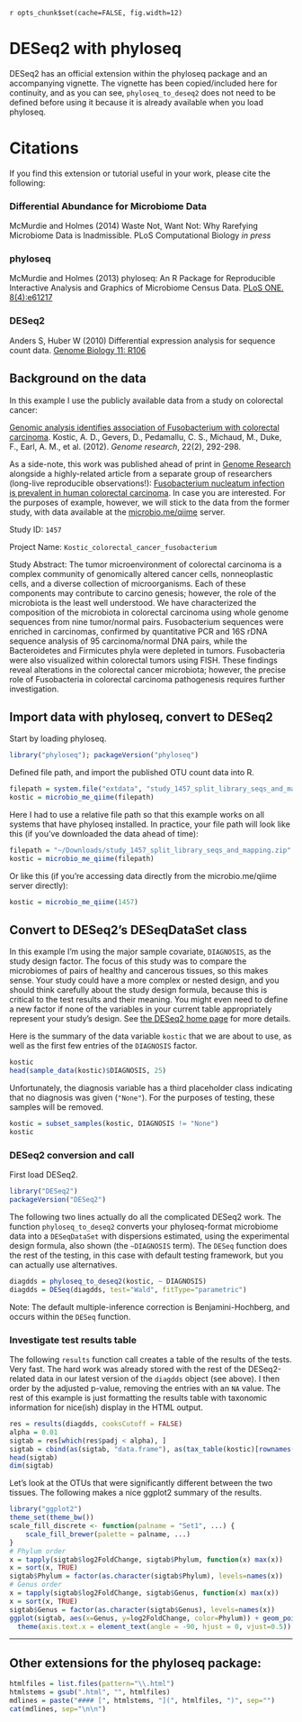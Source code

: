 `r opts_chunk$set(cache=FALSE, fig.width=12)`
<link href="http://joey711.github.com/phyloseq/markdown.css" rel="stylesheet"></link>


# DESeq2 with phyloseq

DESeq2 has an official extension within the phyloseq package and an accompanying vignette. The vignette has been copied/included here for continuity, and as you can see, `phyloseq_to_deseq2` does not need to be defined before using it because it is already available when you load phyloseq.

# Citations

If you find this extension or tutorial useful in your work, please cite the following:

### Differential Abundance for Microbiome Data
McMurdie and Holmes (2014) Waste Not, Want Not: Why Rarefying Microbiome Data is Inadmissible.
PLoS Computational Biology *in press*

### phyloseq
McMurdie and Holmes (2013) phyloseq: An R Package for Reproducible Interactive Analysis and Graphics of Microbiome Census Data.
[PLoS ONE. 8(4):e61217](http://dx.plos.org/10.1371/journal.pone.0061217)

### DESeq2
Anders S, Huber W (2010) Differential expression analysis for sequence count data.
[Genome Biology 11: R106](http://www.biomedcentral.com/content/pdf/gb-2010-11-10-r106.pdf)



## Background on the data

In this example I use the publicly available data from a study on colorectal cancer:

[Genomic analysis identifies association of Fusobacterium with colorectal carcinoma](http://genome.cshlp.org/content/22/2/292.long).
Kostic, A. D., Gevers, D., Pedamallu, C. S., Michaud, M., Duke, F., Earl, A. M., et al. (2012). *Genome research*, 22(2), 292-298. 

As a side-note, this work was published ahead of print in [Genome Research](http://genome.cshlp.org/) alongside a highly-related article from a separate group of researchers (long-live reproducible observations!): [Fusobacterium nucleatum infection is prevalent in human colorectal carcinoma](http://genome.cshlp.org/content/22/2/299.long). In case you are interested. For the purposes of example, however, we will stick to the data from the former study, with data available at the [microbio.me/qiime](http://www.microbio.me/qiime/) server.

Study ID:  `1457`

Project Name:  `Kostic_colorectal_cancer_fusobacterium`

Study Abstract:	The tumor microenvironment of colorectal carcinoma is a complex community of genomically altered cancer cells, nonneoplastic cells, and a diverse collection of microorganisms. Each of these components may contribute to carcino genesis; however, the role of the microbiota is the least well understood. We have characterized the composition of the microbiota in colorectal carcinoma using whole genome sequences from nine tumor/normal pairs. Fusobacterium sequences were enriched in carcinomas, confirmed by quantitative PCR and 16S rDNA sequence analysis of 95 carcinoma/normal DNA pairs, while the Bacteroidetes and Firmicutes phyla were depleted in tumors. Fusobacteria were also visualized within colorectal tumors using FISH. These findings reveal alterations in the colorectal cancer microbiota; however, the precise role of Fusobacteria in colorectal carcinoma pathogenesis requires further investigation.

## Import data with phyloseq, convert to DESeq2

Start by loading phyloseq.

```r
library("phyloseq"); packageVersion("phyloseq")
```

Defined file path, and import the published OTU count data into R.

```r
filepath = system.file("extdata", "study_1457_split_library_seqs_and_mapping.zip", package="phyloseq")
kostic = microbio_me_qiime(filepath)
```

Here I had to use a relative file path so that this example works on all systems that have phyloseq installed. In practice, your file path will look like this (if you've downloaded the data ahead of time):

```r
filepath = "~/Downloads/study_1457_split_library_seqs_and_mapping.zip"
kostic = microbio_me_qiime(filepath)
```

Or like this (if you're accessing data directly from the microbio.me/qiime server directly):

```r
kostic = microbio_me_qiime(1457)
```


## Convert to DESeq2's DESeqDataSet class

In this example I'm using the major sample covariate, `DIAGNOSIS`, as the study design factor. The focus of this study was to compare the microbiomes of pairs of healthy and cancerous tissues, so this makes sense. Your study could have a more complex or nested design, and you should think carefully about the study design formula, because this is critical to the test results and their meaning. You might even need to define a new factor if none of the variables in your current table appropriately represent your study's design. See [the DESeq2 home page](http://www.bioconductor.org/packages/release/bioc/html/DESeq2.html) for more details. 

Here is the summary of the data variable `kostic` that we are about to use, as well as the first few entries of the `DIAGNOSIS` factor.
```r
kostic
head(sample_data(kostic)$DIAGNOSIS, 25)
```

Unfortunately, the diagnosis variable has a third placeholder class indicating that no diagnosis was given (`"None"`). For the purposes of testing, these samples will be removed.

```r
kostic = subset_samples(kostic, DIAGNOSIS != "None")
kostic
```



### DESeq2 conversion and call

First load DESeq2.

```r
library("DESeq2")
packageVersion("DESeq2")
```

The following two lines actually do all the complicated DESeq2 work. The function `phyloseq_to_deseq2` converts your phyloseq-format microbiome data into a `DESeqDataSet` with dispersions estimated, using the experimental design formula, also shown (the `~DIAGNOSIS` term). The `DESeq` function does the rest of the testing, in this case with default testing framework, but you can actually use alternatives. 

```r
diagdds = phyloseq_to_deseq2(kostic, ~ DIAGNOSIS)
diagdds = DESeq(diagdds, test="Wald", fitType="parametric")
```
Note: The default multiple-inference correction is Benjamini-Hochberg, and occurs within the `DESeq` function.

### Investigate test results table

The following `results` function call creates a table of the results of the tests. Very fast. The hard work was already stored with the rest of the DESeq2-related data in our latest version of the `diagdds` object (see above). I then order by the adjusted p-value, removing the entries with an `NA` value. The rest of this example is just formatting the results table with taxonomic information for nice(ish) display in the HTML output.

```r
res = results(diagdds, cooksCutoff = FALSE)
alpha = 0.01
sigtab = res[which(res$padj < alpha), ]
sigtab = cbind(as(sigtab, "data.frame"), as(tax_table(kostic)[rownames(sigtab), ], "matrix"))
head(sigtab)
dim(sigtab)
```

Let's look at the OTUs that were significantly different between the two tissues. The following makes a nice ggplot2 summary of the results.

```r
library("ggplot2")
theme_set(theme_bw())
scale_fill_discrete <- function(palname = "Set1", ...) {
    scale_fill_brewer(palette = palname, ...)
}
# Phylum order
x = tapply(sigtab$log2FoldChange, sigtab$Phylum, function(x) max(x))
x = sort(x, TRUE)
sigtab$Phylum = factor(as.character(sigtab$Phylum), levels=names(x))
# Genus order
x = tapply(sigtab$log2FoldChange, sigtab$Genus, function(x) max(x))
x = sort(x, TRUE)
sigtab$Genus = factor(as.character(sigtab$Genus), levels=names(x))
ggplot(sigtab, aes(x=Genus, y=log2FoldChange, color=Phylum)) + geom_point(size=6) + 
  theme(axis.text.x = element_text(angle = -90, hjust = 0, vjust=0.5))
```



---

## Other extensions for the phyloseq package:

```r
htmlfiles = list.files(pattern="\\.html")
htmlstems = gsub(".html", "", htmlfiles)
mdlines = paste("#### [", htmlstems, "](", htmlfiles, ")", sep="")
cat(mdlines, sep="\n\n")
```
